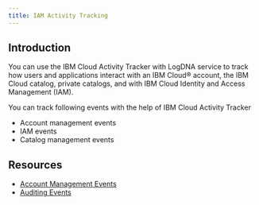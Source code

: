 ```yaml
---
title: IAM Activity Tracking
---
```



<PageDescription>


</PageDescription>

## Introduction

You can use the IBM Cloud Activity Tracker with LogDNA service to track how users and applications interact with an IBM Cloud® account, the IBM Cloud catalog, private catalogs, and with IBM Cloud Identity and Access Management (IAM).

You can track following events with the help of IBM Cloud Activity Tracker

- Account management events
- IAM events
- Catalog management events

## Resources

- [Account Management Events](https://cloud.ibm.com/docs/Activity-Tracker-with-LogDNA?topic=Activity-Tracker-with-LogDNA-at_events_acc_mgt)
- [Auditing Events](https://cloud.ibm.com/docs/account?topic=account-acct_iam_tracking)

